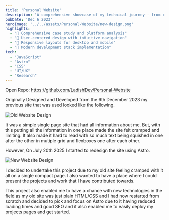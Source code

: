 ```yaml
---
title: 'Personal Website'
description: 'A comprehensive showcase of my technical journey - from cybersecurity solutions to innovative web applications'
pubDate: 'Dec 6 2023'
heroImage: '../../assets/Personal-Website/new-design.png'
highlights:
  - "🎯 Comprehensive case study and platform analysis"
  - "🔧 User-centered design with intuitive navigation"
  - "📱 Responsive layouts for desktop and mobile"
  - "🚀 Modern development stack implementation"
tech:
  - "JavaScript"
  - "Astro"
  - "CSS"
  - "UI/UX"
  - "Research"
---
```




Open Repo: https://github.com/LadishDev/Personal-Website


Originally Designed and Developed from the 6th December 2023 my previous site that was used looked like the following.

![Old Website Design](../../assets/Personal-Website/old-design.png)

It was a simple single page site that had all information about me. But, with this putting all the information in one place made the site felt cramped and limiting. It also made it hard to read with so much text being squished in one after the other in mutiple grid and flexboxes one after each other.


However, On July 20th 2025 I started to redesign the site using Astro.

![New Website Design](../../assets/Personal-Website/new-design.png)

I decided to undertake this project due to my old site feeling cramped with it all on a single compact page. I also wanted to have a place where I could present the projects and work that I have contributed towards.

This project also enabled me to have a chance with new technologies in the field as my old site was just plain HTML/CSS and I had now restarted from scratch and decided to pick and focus on Astro due to it having reduced loading times and good SEO and it also enabled me to easily deploy my projects pages and get started.